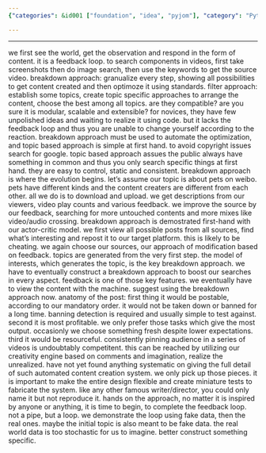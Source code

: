 ```yaml
---
{"categories": &id001 ["foundation", "idea", "pyjom"], "category": "Python programming", "date": "2022-02-10 07:11:00", "description": "This article discusses the use of Python for media automation, covering topic-based and breakdown approaches, adherence to standards, avoiding copyright issues with Google search, and implementing an actor-critic model for optimization and content creation.", "tags": *id001, "title": "Python Media Automation"}

---
```


------
we first see the world, get the observation and respond in the form of content. it is a feedback loop.
to search components in videos, first take screenshots then do image search, then use the keywords to get the source video.
breakdown approach:
granualize every step, showing all possibilities to get content created and then optimoze it using standards.
filter approach:
establish some topics, create topic specific approaches to arrange the content, choose the best among all topics.
are they compatible? are you sure it is modular, scalable and extensible?
for novices, they have few unpolished ideas and waiting to realize it using code. but it lacks the feedback loop and thus you are unable to change yourself according to the reaction. breakdown approach must be used to automate the optimization, and topic based approach is simple at first hand.
to avoid copyright issues search for google.
topic based approach assues the public always have something in common and thus you only search specific things at first hand. they are easy to control, static and consistent. breakdown approach is where the evolution begins.
let's assume our topic is about pets on weibo. pets have different kinds and the content creaters are different from each other. all we do is to download and upload. we get descriptions from our viewers, video play counts and various feedback. we improve the source by our feedback, searching for more untouched contents and more mixes like video/audio crossing.
breakdown approach is demostrated first-hand with our actor-critic model. we first view all possible posts from all sources, find what's interesting and repost it to our target platform. this is likely to be cheating. we again choose our sources, our approach of modification based on feedback. topics are generated from the very first step.
the model of interests, which generates the topic, is the key breakdown approach. we have to eventually construct a breakdown approach to boost our searches in every aspect. feedback is one of those key features. we eventually have to view the content with the machine. suggest using the breakdown approach now.
anatomy of the post:
first thing it would be postable, according to our mandatory order. it would not be taken down or banned for a long time. banning detection is required and usually simple to test against.
second it is most profitable. we only prefer those tasks which give the most output. occasionly we choose something fresh despite lower expectations.
third it would be resourceful. consistently pinning audience in a series of videos is undoubtably competitent. this can be reached by utilizing our creativity engine based on comments and imagination, realize the unrealized.
have not yet found anything systematic on giving the full detail of such automated content creation system. we only pick up those pieces. it is important to make the entire design flexible and create miniature tests to fabricate the system. like any other famous writer/director, you could only name it but not reproduce it.
hands on the approach, no matter it is inspired by anyone or anything, it is time to begin, to complete the feedback loop.
not a pipe, but a loop.
we demonstrate the loop using fake data, then the real ones. maybe the initial topic is also meant to be fake data. the real world data is too stochastic for us to imagine. better construct something specific.
